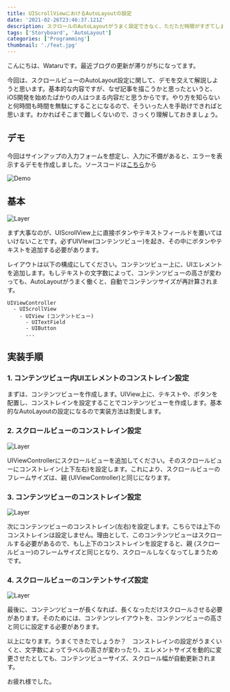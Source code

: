 ```yaml
---
title: UIScrollViewにおけるAutoLayoutの設定
date: '2021-02-26T23:46:37.121Z'
description: スクロールのAutoLayoutがうまく設定できなく、ただただ時間がすぎてしまった経験はないでしょうか。余分なステップを挟まず、最短でスクロールレイアウトを設定する方法をまとめました。
tags: ['Storyboard', 'AutoLayout']
categories: ['Programming']
thumbnail: './feat.jpg'
---
```


こんにちは、Wataruです。最近ブログの更新が滞りがちになってます。

今回は、スクロールビューのAutoLayout設定に関して、デモを交えて解説しようと思います。基本的な内容ですが、なぜ記事を描こうかと思ったというと、iOS開発を始めたばかりの人はつまる内容だと思うからです。やり方を知らないと何時間も時間を無駄にすることになるので、そういった人を手助けできればと思います。わかればそこまで難しくないので、さっくり理解しておきましょう。

## デモ

今回はサインアップの入力フォームを想定し、入力に不備があると、エラーを表示するデモを作成しました。ソースコードは[こちら](https://github.com/WataruMaeda/scrollViewAutoLayoutDemo)から

![Demo](./demo.gif)

## 基本

![Layer](./basic.jpg)

まず大事なのが、UIScrollView上に直接ボタンやテキストフィールドを置いてはいけないことです。必ずUIVIew(コンテンツビュー)を起き、その中にボタンやテキストを追加する必要があります。

レイアウトは以下の構成にしてください。コンテンツビュー上に、UIエレメントを追加します。もしテキストの文字数によって、コンテンツビューの高さが変わっても、AutoLayoutがうまく働くと、自動でコンテンツサイズが再計算されます。

```
UIViewController
  - UIScrollView
    - UIView (コンテントビュー)
      - UITextField
      - UIButton
      ...
```

## 実装手順

### 1. コンテンツビュー内UIエレメントのコンストレイン設定

まずは、コンテンツビューを作成します。UIView上に、テキストや、ボタンを配置し、コンストレインを設定することでコンテンツビューを作成します。基本的なAutoLayoutの設定になるので実装方法は割愛します。

### 2. スクロールビューのコンストレイン設定

![Layer](./2.jpg)

UIViewControllerにスクロールビューを追加してください。そのスクロールビューにコンストレイン(上下左右)を設定します。これにより、スクロールビューのフレームサイズは、親 (UIViewController)と同じになります。

### 3. コンテンツビューのコンストレイン設定

![Layer](./3.jpg)

次にコンテンツビューのコンストレイン(左右)を設定します。こちらでは上下のコンストレインは設定しません。理由として、このコンテンツビューはスクロールする必要があるので、もし上下のコンストレインを設定すると、親 (スクロールビュー)のフレームサイズと同じとなり、スクロールしなくなってしまうためです。

### 4. スクロールビューのコンテントサイズ設定

![Layer](./4.gif)

最後に、コンテンツビューが長くなれば、長くなっただけスクロールさせる必要があります。そのためには、コンテンツレイアウトを、コンテンツビューの高さと同じに設定する必要があります。

以上になります。うまくできたでしょうか？　コンストレインの設定がうまくいくと、文字数によってラベルの高さが変わったり、エレメントサイズを動的に変更させたとしても、コンテンツビューサイズ、スクロール幅が自動更新されます。

お疲れ様でした。